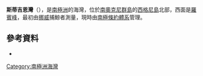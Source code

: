 {{coord|60|42|S|45|37|W|display=title}}

'''斯蒂吉恩灣'''（{{lang-en|Stygian Cove}}），是[[南極洲|南極洲]]的海灣，位於[[南奧克尼群島|南奧克尼群島]]的[[西格尼島|西格尼島]]北部，西面是[[羅賓峰|羅賓峰]]，最初由[[挪威|挪威]]捕鯨者測量，現時由[[南極條約體系|南極條約體系]]管理。

==參考資料==
* {{usgs-gazetteer}}

{{Antarctica-geo-stub}}
[[Category:南極洲海灣|Category:南極洲海灣]]